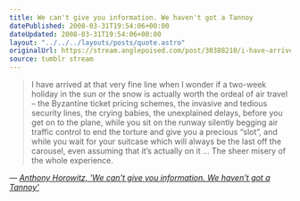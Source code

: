 ```yaml
---
title: We can't give you information. We haven't got a Tannoy
datePublished: 2008-03-31T19:54:06+00:00
dateUpdated: 2008-03-31T19:54:06+00:00
layout: "../../../layouts/posts/quote.astro"
originalUrl: https://stream.anglepoised.com/post/30388210/i-have-arrived-at-that-very-fine-line-when-i
source: tumblr stream
---
```


> I have arrived at that very fine line when I wonder if a two-week holiday in the sun or the snow is actually worth the ordeal of air travel &#8211; the Byzantine ticket pricing schemes, the invasive and tedious security lines, the crying babies, the unexplained delays, before you get on to the plane, while you sit on the runway silently begging air traffic control to end the torture and give you a precious &ldquo;slot&rdquo;, and while you wait for your suitcase which will always be the last off the carousel, even assuming that it&rsquo;s actually on it &hellip; The sheer misery of the whole experience.

— <cite>[Anthony Horowitz, _'We can't give you information. We haven't got a Tannoy'_](https://www.theguardian.com/business/2008/mar/29/theairlineindustry.britishairwaysbusiness1)</cite>
